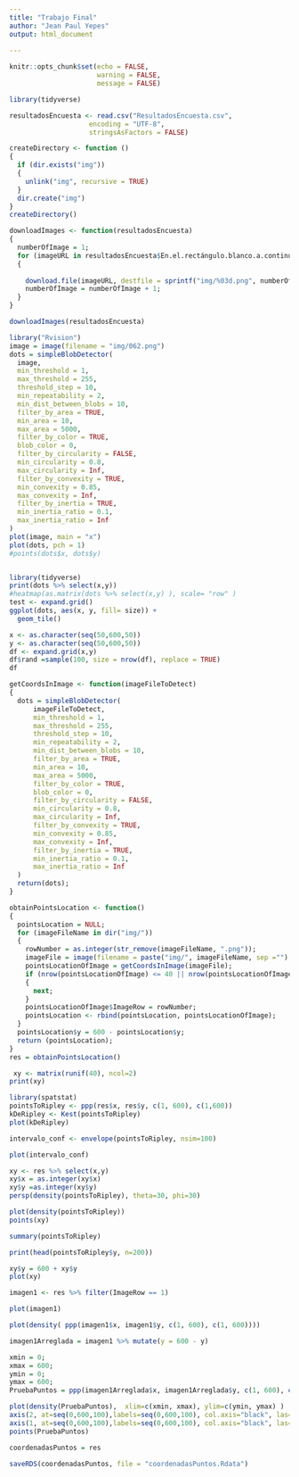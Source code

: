 ```yaml
---
title: "Trabajo Final"
author: "Jean Paul Yepes"
output: html_document
    
---
```



```r
knitr::opts_chunk$set(echo = FALSE,
                      warning = FALSE,
                      message = FALSE)
```

```r
library(tidyverse)
```


```r
resultadosEncuesta <- read.csv("ResultadosEncuesta.csv",
                    encoding = "UTF-8",
                    stringsAsFactors = FALSE)
```

```r
createDirectory <- function ()
{
  if (dir.exists("img"))
  {
    unlink("img", recursive = TRUE)
  }
  dir.create("img")
}
createDirectory()
```



```r
downloadImages <- function(resultadosEncuesta)
{
  numberOfImage = 1;
  for (imageURL in resultadosEncuesta$En.el.rectángulo.blanco.a.continuación..ponga.50.puntos.de.manera.aleatoria)
  {
    
    download.file(imageURL, destfile = sprintf("img/%03d.png", numberOfImage), method = "wget")
    numberOfImage = numberOfImage + 1;
  }
}

downloadImages(resultadosEncuesta)
```

```r
library("Rvision")
image = image(filename = "img/062.png")
dots = simpleBlobDetector(
  image,
  min_threshold = 1,
  max_threshold = 255,
  threshold_step = 10,
  min_repeatability = 2,
  min_dist_between_blobs = 10,
  filter_by_area = TRUE,
  min_area = 10,
  max_area = 5000,
  filter_by_color = TRUE,
  blob_color = 0,
  filter_by_circularity = FALSE,
  min_circularity = 0.8,
  max_circularity = Inf,
  filter_by_convexity = TRUE,
  min_convexity = 0.85,
  max_convexity = Inf,
  filter_by_inertia = TRUE,
  min_inertia_ratio = 0.1,
  max_inertia_ratio = Inf
)
plot(image, main = "x")
plot(dots, pch = 1)
#points(dots$x, dots$y)
```
```r


```




```r
library(tidyverse)
print(dots %>% select(x,y))
#heatmap(as.matrix(dots %>% select(x,y) ), scale= "row" )
test <- expand.grid()
ggplot(dots, aes(x, y, fill= size)) + 
  geom_tile()
```


```r
x <- as.character(seq(50,600,50))
y <- as.character(seq(50,600,50))
df <- expand.grid(x,y)
df$rand =sample(100, size = nrow(df), replace = TRUE)
df
```




```r
getCoordsInImage <- function(imageFileToDetect)
{
  dots = simpleBlobDetector(
      imageFileToDetect,
      min_threshold = 1,
      max_threshold = 255,
      threshold_step = 10,
      min_repeatability = 2,
      min_dist_between_blobs = 10,
      filter_by_area = TRUE,
      min_area = 10,
      max_area = 5000,
      filter_by_color = TRUE,
      blob_color = 0,
      filter_by_circularity = FALSE,
      min_circularity = 0.8,
      max_circularity = Inf,
      filter_by_convexity = TRUE,
      min_convexity = 0.85,
      max_convexity = Inf,
      filter_by_inertia = TRUE,
      min_inertia_ratio = 0.1,
      max_inertia_ratio = Inf
  )
  return(dots);
}
```



```r
obtainPointsLocation <- function()
{
  pointsLocation = NULL;
  for (imageFileName in dir("img/"))
  {
    rowNumber = as.integer(str_remove(imageFileName, ".png"));
    imageFile = image(filename = paste("img/", imageFileName, sep ="") );
    pointsLocationOfImage = getCoordsInImage(imageFile);
    if (nrow(pointsLocationOfImage) <= 40 || nrow(pointsLocationOfImage) >= 60)
    {
      next;
    }
    pointsLocationOfImage$ImageRow = rowNumber;
    pointsLocation <- rbind(pointsLocation, pointsLocationOfImage);
  }
  pointsLocation$y = 600 - pointsLocation$y;
  return (pointsLocation);
}
res = obtainPointsLocation()
```


```r

 xy <- matrix(runif(40), ncol=2)
print(xy)


```

```r
library(spatstat)
pointsToRipley <- ppp(res$x, res$y, c(1, 600), c(1,600))
kDeRipley <- Kest(pointsToRipley)
plot(kDeRipley)

```

```r
intervalo_conf <- envelope(pointsToRipley, nsim=100)
```

```r
plot(intervalo_conf)
```



```r
xy <- res %>% select(x,y)
xy$x = as.integer(xy$x)
xy$y =as.integer(xy$y)
persp(density(pointsToRipley), theta=30, phi=30)
```

```r
plot(density(pointsToRipley))
points(xy)
```
  
```r
summary(pointsToRipley)
```
```r
print(head(pointsToRipley$y, n=200))
```
  
```r
xy$y = 600 + xy$y
plot(xy)
```
  
  
```r
imagen1 <- res %>% filter(ImageRow == 1)
```

```r
plot(imagen1)
```
```r
plot(density( ppp(imagen1$x, imagen1$y, c(1, 600), c(1, 600))))
```
```r
imagen1Arreglada = imagen1 %>% mutate(y = 600 - y)
```


```r
xmin = 0;
xmax = 600;
ymin = 0;
ymax = 600;
PruebaPuntos = ppp(imagen1Arreglada$x, imagen1Arreglada$y, c(1, 600), c(1, 600))

plot(density(PruebaPuntos),  xlim=c(xmin, xmax), ylim=c(ymin, ymax) )
axis(2, at=seq(0,600,100),labels=seq(0,600,100), col.axis="black", las=2)
axis(1, at=seq(0,600,100),labels=seq(0,600,100), col.axis="black", las=2)
points(PruebaPuntos)

``` 

```r
coordenadasPuntos = res
```

```r
saveRDS(coordenadasPuntos, file = "coordenadasPuntos.Rdata")
```

  
